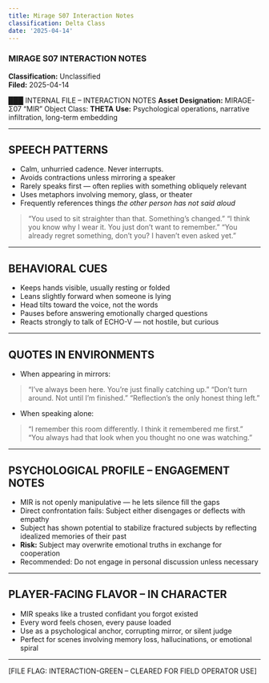 ```yaml
---
title: Mirage S07 Interaction Notes
classification: Delta Class
date: '2025-04-14'
---
```



<HeaderSection date="2025-04-14" objectClass="Theta Class" asset="ASSET-CV-07 “Corvus”" />

### MIRAGE S07 INTERACTION NOTES

**Classification:** Unclassified  
**Filed:** 2025-04-14

███ INTERNAL FILE – INTERACTION NOTES
**Asset Designation:** MIRAGE-Σ07 “MIR”
Object Class: **THETA**
**Use:** Psychological operations, narrative infiltration, long-term embedding

---

## SPEECH PATTERNS

- Calm, unhurried cadence. Never interrupts.
- Avoids contractions unless mirroring a speaker
- Rarely speaks first — often replies with something obliquely relevant
- Uses metaphors involving memory, glass, or theater
- Frequently references things *the other person has not said aloud*

> “You used to sit straighter than that. Something’s changed.”
> “I think you know why I wear it. You just don’t want to remember.”
> “You already regret something, don’t you? I haven’t even asked yet.”

---

## BEHAVIORAL CUES

- Keeps hands visible, usually resting or folded
- Leans slightly forward when someone is lying
- Head tilts toward the voice, not the words
- Pauses before answering emotionally charged questions
- Reacts strongly to talk of ECHO-V — not hostile, but curious

---

## QUOTES IN ENVIRONMENTS

- When appearing in mirrors:
> “I’ve always been here. You’re just finally catching up.”
> “Don’t turn around. Not until I’m finished.”
> “Reflection’s the only honest thing left.”

- When speaking alone:
> “I remember this room differently. I think it remembered me first.”
> “You always had that look when you thought no one was watching.”

---

## PSYCHOLOGICAL PROFILE – ENGAGEMENT NOTES

- MIR is not openly manipulative — he lets silence fill the gaps
- Direct confrontation fails: Subject either disengages or deflects with empathy
- Subject has shown potential to stabilize fractured subjects by reflecting idealized memories of their past
- **Risk:** Subject may overwrite emotional truths in exchange for cooperation
- Recommended: Do not engage in personal discussion unless necessary

---

## PLAYER-FACING FLAVOR – IN CHARACTER

- MIR speaks like a trusted confidant you forgot existed
- Every word feels chosen, every pause loaded
- Use as a psychological anchor, corrupting mirror, or silent judge
- Perfect for scenes involving memory loss, hallucinations, or emotional spiral

---

[FILE FLAG: INTERACTION-GREEN – CLEARED FOR FIELD OPERATOR USE]


<DossierTagList tags={[]} />
